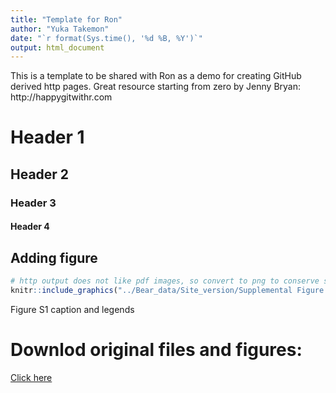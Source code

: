 ```yaml
---
title: "Template for Ron"
author: "Yuka Takemon"
date: "`r format(Sys.time(), '%d %B, %Y')`"
output: html_document
---
```


This is a template to be shared with Ron as a demo for creating GitHub derived http pages. Great resource starting from zero by Jenny Bryan: http://happygitwithr.com

# Header 1
## Header 2
### Header 3
#### Header 4

## Adding figure
```r
# http output does not like pdf images, so convert to png to conserve space
knitr::include_graphics("../Bear_data/Site_version/Supplemental Figure S1.png")
```
Figure S1 caption and legends

# Downlod original files and figures:
[Click here](https://github.com/TheJacksonLaboratory/KorstanjeLab_Publications/blob/master/Bear_data/)
